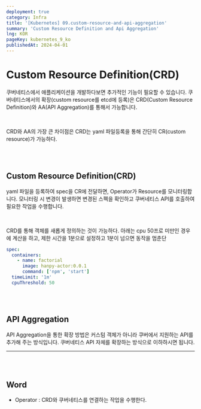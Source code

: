 ```yaml
---
deployment: true
category: Infra
title: '[Kubernetes] 09.custom-resource-and-api-aggregation'
summary: 'Custom Resource Definition and Api Aggregation'
lng: KOR
pageKey: kubernetes_9_ko
publishedAt: 2024-04-01
---
```


# Custom Resource Definition(CRD)

쿠버네티스에서 애플리케이션을 개발하다보면 추가적인 기능이 필요할 수 있습니다.
쿠버네티스에서의 확장(custom resource를 etcd에 등록)은
CRD(Custom Resource Definition)와 AA(API Aggregation)를 통해서 가능합니다.

<br />

CRD와 AA의 가장 큰 차이점은 CRD는 yaml 파일등록을 통해 간단히 CR(custom resource)가 가능하다.

<br />
<br />

## Custom Resource Definition(CRD)

yaml 파일을 등록하여 spec을 CR에 전달하면, Operator가 Resource를 모니터링합니다.
모니터링 시 변경이 발생하면 변경된 스펙을 확인하고 쿠버네티스 API를 호출하여 필요한 작업을 수행합니다.

<br />

CRD를 통해 객체를 새롭게 정의하는 것이 가능하다.
아래는 cpu 50프로 미만인 경우에 계산을 하고, 제한 시간을 1분으로 설정하고 1분이 넘으면 동작을 멈춘단

```yaml title="yaml" showLineNumbers
spec:
  containers:
    - name: factorial
      image: hanpy-actor:0.0.1
      command: ['npm', 'start']
  timeLimit: '1m'
  cpuThreshold: 50
```

<br />
<br />

## API Aggregation

API Aggregation을 통한 확장 방법은 커스텀 객체가 아니라 쿠버에서 지원하는 API를 추가해 주는 방식입니다.
쿠버네티스 API 자체를 확장하는 방식으로 이하하시면 됩니다.

---

<br />
<br />

## Word

- Operator : CRD와 쿠버네티스를 연결하는 작업을 수행한다.
